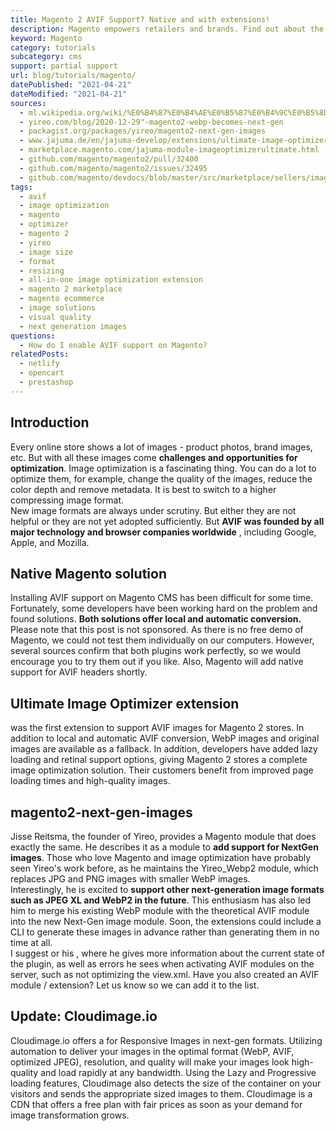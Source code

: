 ```yaml
---
title: Magento 2 AVIF Support? Native and with extensions!
description: Magento empowers retailers and brands. Find out about the current state of AVIF support in Magento 2.
keyword: Magento
category: tutorials
subcategory: cms
support: partial support
url: blog/tutorials/magento/
datePublished: "2021-04-21"
dateModified: "2021-04-21"
sources:
  - ml.wikipedia.org/wiki/%E0%B4%87%E0%B4%AE%E0%B5%87%E0%B4%9C%E0%B5%8D_%E0%B4%AB%E0%B4%AF%E0%B5%BD_%E0%B4%A4%E0%B4%B0%E0%B4%99%E0%B5%8D%E0%B4%99%E0%B5%BE
  - yireo.com/blog/2020-12-29"-magento2-webp-becomes-next-gen
  - packagist.org/packages/yireo/magento2-next-gen-images
  - www.jajuma.de/en/jajuma-develop/extensions/ultimate-image-optimizer-extension-for-magento-2
  - marketplace.magento.com/jajuma-module-imageoptimizerultimate.html
  - github.com/magento/magento2/pull/32400
  - github.com/magento/magento2/issues/32495
  - github.com/magento/devdocs/blob/master/src/marketplace/sellers/image-tips.md
tags:
  - avif
  - image optimization
  - magento
  - optimizer
  - magento 2
  - yireo
  - image size
  - format
  - resizing
  - all-in-one image optimization extension
  - magento 2 marketplace
  - magento ecommerce
  - image solutions
  - visual quality
  - next generation images
questions:
  - How do I enable AVIF support on Magento?
relatedPosts:
  - netlify
  - opencart
  - prestashop
---
```


## Introduction

Every online store shows a lot of images - product photos, brand images, etc. But with all these images come **challenges and opportunities for optimization**. Image optimization is a fascinating thing. You can do a lot to optimize them, for example, change the quality of the images, reduce the color depth and remove metadata. It is best to switch to a higher compressing image format.  
New image formats are always under scrutiny. But either they are not helpful or they are not yet adopted sufficiently. But **AVIF was founded by all major technology and browser companies worldwide** , including Google, Apple, and Mozilla.

## Native Magento solution

Installing AVIF support on Magento CMS has been difficult for some time. Fortunately, some developers have been working hard on the problem and found solutions. **Both solutions offer local and automatic conversion.**  
Please note that this post is not sponsored. As there is no free demo of Magento, we could not test them individually on our computers. However, several sources confirm that both plugins work perfectly, so we would encourage you to try them out if you like. Also, <Link  href="github.com/magento/magento2/pull/32400" text="according to a Github pull request," /> Magento will add native support for AVIF headers shortly.

## Ultimate Image Optimizer extension

<Link
  href="www.jajuma.de/en/jajuma-develop/extensions/ultimate-image-optimizer-extension-for-magento-2"
  text="Ultimate Image Optimizer Extension for Magento 2"
/>
was the first extension to support AVIF images for Magento 2 stores. In addition
to local and automatic AVIF conversion, WebP images and original images are available
as a fallback. In addition, developers have added lazy loading and retinal support
options, giving Magento 2 stores a complete image optimization solution. Their customers
benefit from improved page loading times and high-quality images.

## magento2-next-gen-images

Jisse Reitsma, the founder of Yireo, provides a Magento module that does exactly the same. He describes it as a module to **add support for NextGen images**. Those who love Magento and image optimization have probably seen Yireo's work before, as he maintains the Yireo_Webp2 module, which replaces JPG and PNG images with smaller WebP images.  
Interestingly, he is excited to **support other next-generation image formats such as JPEG XL and WebP2 in the future**. This enthusiasm has also led him to merge his existing WebP module with the theoretical AVIF module into the new Next-Gen image module. Soon, the extensions could include a CLI to generate these images in advance rather than generating them in no time at all.  
I suggest <Link href="packagist.org/packages/yireo/magento2-next-gen-images" text="visiting his module page on Packagist" /> or his <Link href="yireo.com/blog/2020-12-29-magento2-webp-becomes-next-gen" text="blog post" /> , where he gives more information about the current state of the plugin, as well as errors he sees when activating AVIF modules on the server, such as not optimizing the view.xml. Have you also created an AVIF module / extension? Let us know so we can add it to the list.

## Update: Cloudimage.io

Cloudimage.io offers a <Link href="www.cloudimage.io/en/magento-plugin" text="Magento 2 Plugin"/> for Responsive Images in next-gen formats. Utilizing automation to deliver your images in the optimal format (WebP, AVIF, optimized JPEG), resolution, and quality will make your images look high-quality and load rapidly at any bandwidth. Using the Lazy and Progressive loading features, Cloudimage also detects the size of the container on your visitors and sends the appropriate sized images to them.
Cloudimage is a CDN that offers a free plan with fair prices as soon as your demand for image transformation grows.
